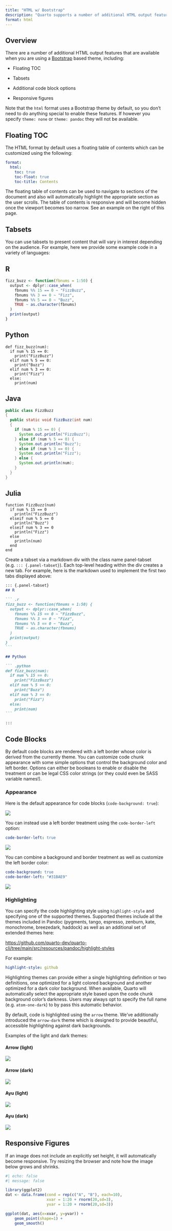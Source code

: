 ```yaml
---
title: "HTML w/ Bootstrap"
description: "Quarto supports a number of additional HTML output features that are available when you are using a Bootstrap based theme."
format: html
---
```


## Overview

There are a number of additional HTML output features that are available when you are using a [Bootstrap](https://getbootstrap.com/) based theme, including:

-   Floating TOC

-   Tabsets

-   Additional code block options

-   Responsive figures

::: {.callout-note}
Note that the `html` format uses a Bootstrap theme by default, so you don't need to do anything special to enable these features. If however you specify `theme: none` or `theme: pandoc` they will not be available.
:::

## Floating TOC

The HTML format by default uses a floating table of contents which can be customized using the following:

``` .yaml
format:
  html:
    toc: true
    toc-float: true
    toc-title: Contents
```

The floating table of contents can be used to navigate to sections of the document and also will automatically highlight the appropriate section as the user scrolls. The table of contents is responsive and will become hidden once the viewport becomes too narrow. See an example on the right of this page.

## Tabsets

You can use tabsets to present content that will vary in interest depending on the audience. For example, here we provide some example code in a variety of languages:

::: {.panel-tabset}
## R

``` .r
fizz_buzz <- function(fbnums = 1:50) {
  output <- dplyr::case_when(
    fbnums %% 15 == 0 ~ "FizzBuzz",
    fbnums %% 3 == 0 ~ "Fizz",
    fbnums %% 5 == 0 ~ "Buzz",
    TRUE ~ as.character(fbnums)
  )
  print(output)
}
```

## Python

``` .python
def fizz_buzz(num):
  if num % 15 == 0:
    print("FizzBuzz")
  elif num % 5 == 0:
    print("Buzz")
  elif num % 3 == 0:
    print("Fizz")
  else:
    print(num)
```

## Java

``` .java
public class FizzBuzz
{
  public static void fizzBuzz(int num)
  {
    if (num % 15 == 0) {
      System.out.println("FizzBuzz");
    } else if (num % 5 == 0) {
      System.out.println("Buzz");
    } else if (num % 3 == 0) {
      System.out.println("Fizz");
    } else {
      System.out.println(num);
    }
  }
}
```

## Julia

``` .julia
function FizzBuzz(num)
  if num % 15 == 0
    println("FizzBuzz")
  elseif num % 5 == 0
    println("Buzz")
  elseif num % 3 == 0
    println("Fizz")
  else
    println(num)
  end
end
```
:::

Create a tabset via a markdown div with the class name panel-tabset (e.g. `::: {.panel-tabset}`). Each top-level heading within the div creates a new tab. For example, here is the markdown used to implement the first two tabs displayed above:

```` .markdown
::: {.panel-tabset}
## R

``` .r
fizz_buzz <- function(fbnums = 1:50) {
  output <- dplyr::case_when(
    fbnums %% 15 == 0 ~ "FizzBuzz",
    fbnums %% 3 == 0 ~ "Fizz",
    fbnums %% 5 == 0 ~ "Buzz",
    TRUE ~ as.character(fbnums)
  )
  print(output)
}
```

## Python

``` .python
def fizz_buzz(num):
  if num % 15 == 0:
    print("FizzBuzz")
  elif num % 5 == 0:
    print("Buzz")
  elif num % 3 == 0:
    print("Fizz")
  else:
    print(num)
```

:::
````

## Code Blocks

By default code blocks are rendered with a left border whose color is derived from the currently theme. You can customize code chunk appearance with some simple options that control the background color and left border. Options can either be booleans to enable or disable the treatment or can be legal CSS color strings (or they could even be SASS variable names!).

### Appearance

Here is the default appearance for code blocks (`code-background: true`):

![](images/code-bg.png)

You can instead use a left border treatment using the `code-border-left` option:

``` .yaml
code-border-left: true
```

![](images/code-default.png)

You can combine a background and border treatment as well as customize the left border color:

``` .yaml
code-background: true
code-border-left: "#31BAE9"
```

![](images/code-custom.png)

### Highlighting

You can specify the code highlighting style using `highlight-style` and specifying one of the supported themes. Supported themes include all the themes included in Pandoc (pygments, tango, espresso, zenburn, kate, monochrome, breezedark, haddock) as well as an additional set of extended themes here:

<https://github.com/quarto-dev/quarto-cli/tree/main/src/resources/pandoc/highlight-styles>

For example:

``` .yaml
highlight-style: github
```

Highlighting themes can provide either a single highlighting definition or two definitions, one optimized for a light colored background and another optimized for a dark color background. When available, Quarto will automatically select the appropriate style based upon the code chunk background color's darkness. Users may always opt to specify the full name (e.g. `atom-one-dark`) to by pass this automatic behavior.

By default, code is highlighted using the `arrow` theme. We've additionally introduced the `arrow-dark` theme which is designed to provide beautiful, accessible highlighting against dark backgrounds.

Examples of the light and dark themes:

#### Arrow (light)

![](images/arrow.png)

#### Arrow (dark)

![](images/arrow-dark.png)

#### Ayu (light)

![](images/ayu.png)

#### Ayu (dark)

![](images/ayu-dark.png){.preview-image}

## Responsive Figures

If an image does not include an explicitly set height, it will automatically become responsive. Try resizing the browser and note how the image below grows and shrinks.

```r
#| echo: false
#| message: false

library(ggplot2)
dat <- data.frame(cond = rep(c("A", "B"), each=10),
                  xvar = 1:20 + rnorm(20,sd=3),
                  yvar = 1:20 + rnorm(20,sd=3))

ggplot(dat, aes(x=xvar, y=yvar)) +
    geom_point(shape=1) + 
    geom_smooth() 
```
